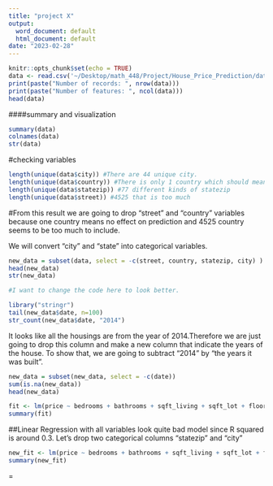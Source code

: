 ```yaml
---
title: "project X"
output:
  word_document: default
  html_document: default
date: "2023-02-28"
---
```


```r
knitr::opts_chunk$set(echo = TRUE)
data <- read.csv('~/Desktop/math_448/Project/House_Price_Prediction/data.csv')
print(paste("Number of records: ", nrow(data)))
print(paste("Number of features: ", ncol(data)))
head(data)

```

####summary and visualization

```r
summary(data)
colnames(data)
str(data)
```





#checking variables
```r
length(unique(data$city)) #There are 44 unique city. 
length(unique(data$country)) #There is only 1 country which should mean nothing
length(unique(data$statezip)) #77 different kinds of statezip
length(unique(data$street)) #4525 that is too much

```

#From this result
we are going to drop "street" and "country" variables because one country means no effect on prediction and 4525 country seems to be too much to include.

We will convert "city" and "state" into categorical variables. 
```r
new_data = subset(data, select = -c(street, country, statezip, city) )
head(new_data)
str(new_data)
```
```r
#I want to change the code here to look better. 

library("stringr")   
tail(new_data$date, n=100)
str_count(new_data$date, "2014")
```
It looks like all the housings are from the year of 2014.Therefore we are just going to drop this column and make a new column that indicate the years of the house. To show that, we are going to subtract "2014" by "the years it was built". 

```r
new_data = subset(new_data, select = -c(date))
sum(is.na(new_data))
head(new_data)
```

```r
fit <- lm(price ~ bedrooms + bathrooms + sqft_living + sqft_lot + floors + waterfront + view + condition + sqft_above + sqft_basement + yr_built + yr_renovated, data = new_data)
summary(fit)
```
##Linear Regression with all variables look quite bad model since R squared is around 0.3. 
Let's drop two categorical columns "statezip" and "city"

```r
new_fit <- lm(price ~ bedrooms + bathrooms + sqft_living + sqft_lot + floors + waterfront + view + condition + sqft_above + sqft_basement + yr_built + yr_renovated, data = new_data)
summary(new_fit)
```
=

